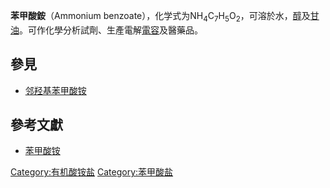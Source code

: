 {{Chembox
| Name = 苯甲酸铵
| NameEn = 
| ImageFile = Ammonium benzoate.png
| ImageSize = 
| IUPACName = 
| IUPACNameZh =
| OtherNames = 
| Abbreviations = 
| Section1 = {{Chembox Identifiers
| CASNo = 1863-63-4
| CASNo_Ref = {{cascite|correct|CAS}}
|    PubChem  =  
|    SMILES  =  
|  ChemSpiderID_Ref  = {{chemspidercite|correct|chemspider}}|  ChemSpiderID  =  15050
|  EINECS  =  217-468-9
|  UNII_Ref  = {{fdacite|correct|FDA}}|  UNII  =  AC80WD7GPF
|  InChI  =  1/C7H6O2.H3N/c8-7(9)6-4-2-1-3-5-6;/h1-5H,(H,8,9);1H3
|  InChIKey  =  VWSRWGFGAAKTQG-UHFFFAOYAJ
|  StdInChI_Ref  = {{stdinchicite|correct|chemspider}}|  StdInChI  =  1S/C7H6O2.H3N/c8-7(9)6-4-2-1-3-5-6;/h1-5H,(H,8,9);1H3
|  StdInChIKey_Ref  = {{stdinchicite|correct|chemspider}}|  StdInChIKey  =  VWSRWGFGAAKTQG-UHFFFAOYSA-N
|  RTECS  =  DG337800
}}
| Section2 = {{Chembox Properties
|   Formula = NH<sub>4</sub>C<sub>7</sub>H<sub>5</sub>O<sub>2</sub>
|   MolarMass = 139.15
|   Appearance = 无色片状结晶
|   Density = 1.260
|   MeltingPt = 198°C
|   BoilingPt = 
|   Solubility = 
  }}
| Section3 = {{Chembox Hazards
|   MainHazards = 
|   FlashPt = 
|   Autoignition = 
  }}
}}

'''苯甲酸銨'''（Ammonium benzoate），化学式为NH<sub>4</sub>C<sub>7</sub>H<sub>5</sub>O<sub>2</sub>，可溶於水，[[醇|醇]]及[[甘油|甘油]]。可作化學分析試劑、生產電解[[電容|電容]]及醫藥品。

==參見==
*[[邻羟基苯甲酸铵|邻羟基苯甲酸铵]]

==參考文獻==
* [https://web.archive.org/web/20070611151648/http://www.chrismanual.com/A/ABZ.pdf 苯甲酸铵]

{{苯甲酸盐}}
{{Inorganic-compound-stub}}

[[Category:有机酸铵盐|Category:有机酸铵盐]]
[[Category:苯甲酸盐|Category:苯甲酸盐]]
